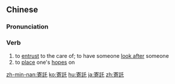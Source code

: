 {{also|寄托}}
==Chinese==
{{zh-forms|s=寄托|t2=寄托}}

===Pronunciation===
{{zh-pron
|m=jìtuō
|c=gei3 tok3
|h=pfs=ki-thok
|mn=kià-thok/kì-thok
|cat=v
}}

===Verb===
{{zh-verb}}

# to [[entrust]] to the care of; to have someone [[look after]] someone
# to [[place]] one's [[hope]]s on {{gloss|or other feelings}}

{{zh-cat|Advanced}}

[[zh-min-nan:寄託]]
[[ko:寄託]]
[[hu:寄託]]
[[ja:寄託]]
[[zh:寄託]]
